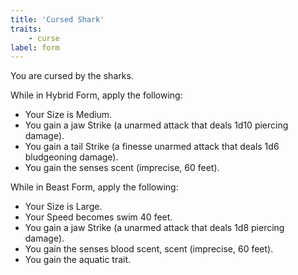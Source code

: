 ```yaml
---
title: 'Cursed Shark'
traits:
    - curse
label: form
---
```


You are cursed by the sharks.

While in Hybrid Form, apply the following:

-   Your Size is Medium.
-   You gain a jaw Strike (a unarmed attack that deals 1d10 piercing damage).
-   You gain a tail Strike (a finesse unarmed attack that deals 1d6 bludgeoning damage).
-   You gain the senses scent (imprecise, 60 feet).

While in Beast Form, apply the following:

-   Your Size is Large.
-   Your Speed becomes swim 40 feet.
-   You gain a jaw Strike (a unarmed attack that deals 1d8 piercing damage).
-   You gain the senses blood scent, scent (imprecise, 60 feet).
-   You gain the aquatic trait.
